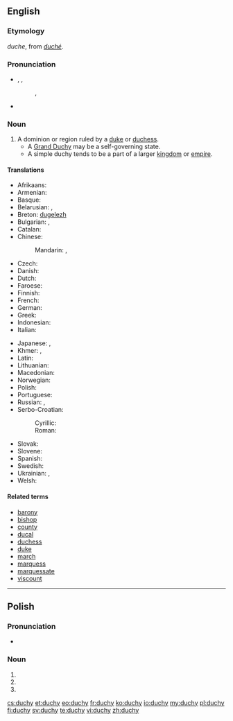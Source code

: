 ==English==

===Etymology===
{{etyl|enm}} ''duche'', from {{etyl|xno}} ''[[duché]]''.

===Pronunciation===
* {{IPA|/ˈdʌtʃi/}}, {{qualifier|some accents}} {{IPA|/ˈdjuːʃi/}}, {{qualifier|some North American accents}} {{IPA|/ˈduːʃi/}}
*: {{rhymes|ʌtʃi}}, {{rhymes|uːʃi}}
* {{homophones|douchy}}

===Noun===
{{wikipedia}}
{{en-noun|duchies}}

# A dominion or region ruled by a [[duke]] or [[duchess]].
#* A [[Grand Duchy]] may be a self-governing state.
#* A simple duchy tends to be a part of a larger [[kingdom]] or [[empire]].

====Translations====
{{trans-top|a dominion or region ruled by a duke or duchess}}
* Afrikaans: {{t-|af|hertogdom}}
* Armenian: {{t-|hy|դքսություն|tr=dkʿsutʿyun|sc=Armn}}
* Basque: {{t-|eu|dukerri}}
* Belarusian: {{t-|be|герцагства|n|tr=hjércahstva|sc=Cyrl}}, {{t-|be|княства|n|tr=knjástva|sc=Cyrl}}
* Breton: [[dugelezh]] {{f}}
* Bulgarian: {{t-|bg|херцогство|n|tr=hércogstvo|sc=Cyrl}}, {{t-|bg|княжество|n|tr=knjážestvo|sc=Cyrl}}
* Catalan: {{t-|ca|ducado}}
* Chinese:
*: Mandarin: {{t|cmn|公國|sc=Hani}}, {{t|cmn|公国|tr=gōngguó|sc=Hani}}
* Czech: {{t+|cs|vévodství|n}}
* Danish: {{t-|da|hertugdømme}}
* Dutch: {{t-|nl|hertogdom|n}}
* Faroese: {{t-|fo|hertugadømi|n}}
* Finnish: {{t-|fi|herttuakunta}}
* French: {{t+|fr|duché|m}}
* German: {{t+|de|Herzogtum|n}}
* Greek: {{t+|el|δουκάτο|n|tr=doukáto|sc=Grek}}
* Indonesian: {{t+|id|kadipaten}}
* Italian: {{t+|it|ducato|m}}
{{trans-mid}}
* Japanese: {{t+|ja|公国|tr=こうこく, kōkoku|sc=Jpan}}, {{t-|ja|公爵領|tr=こうしゃくりょう, kōshakuryō|sc=Jpan}}
* Khmer: {{t-|km|អ្នកឧកញ៉ាណាខេត្ត|sc=Khmr|tr=neak oknyaa naa kʰaet}}, {{t-|km|ចៅពញាណាខេត្ត|sc=Khmr|tr=chav pnyie naa kʰaet}}
* Latin: {{t-|la|ducatum}}
* Lithuanian: {{t-|lt|hercogystė|f}}
* Macedonian: {{t-|mk|војводство|n|tr=vojvodstvo|sc=Cyrl}}
* Norwegian: {{t-|no|hertugdømme}}
* Polish: {{t+|pl|księstwo|n}}
* Portuguese: {{t+|pt|ducado}}
* Russian: {{t+|ru|герцогство|n|tr=gércogstvo|sc=Cyrl}}, {{t+|ru|княжество|n|tr=knjážestvo|sc=Cyrl}}
* Serbo-Croatian:
*: Cyrillic: {{t-|sh|војводство|n}}
*: Roman: {{t-|sh|vojvodstvo|n}}
* Slovak: {{t-|sk|vojvodstvo|n}}
* Slovene: {{t+|sl|vojvodina|f}}
* Spanish: {{t+|es|ducado|m}}
* Swedish: {{t-|sv|hertigdöme}}
* Ukrainian: {{t-|uk|герцогство|n|tr=hércohstvo|sc=Cyrl}}, {{t-|uk|князівство|n|tr=knjázivstvo|sc=Cyrl}}
* Welsh: {{t-|cy|dugiaeth}}
{{trans-bottom}}

====Related terms====
* [[barony]]
* [[bishop]]
* [[county]]
* [[ducal]]
* [[duchess]]
* [[duke]]
* [[march]]
* [[marquess]]
* [[marquessate]]
* [[viscount]]

----

==Polish==

===Pronunciation===
* {{IPA|/ˈd̪uxɨ/|lang=pl}}

===Noun===
{{head|pl|noun form}}

# {{inflection of|lang=pl|duch||nom|p}}
# {{inflection of|lang=pl|duch||acc|p}}
# {{inflection of|lang=pl|duch||voc|p}}

[[cs:duchy]]
[[et:duchy]]
[[eo:duchy]]
[[fr:duchy]]
[[ko:duchy]]
[[io:duchy]]
[[my:duchy]]
[[pl:duchy]]
[[fi:duchy]]
[[sv:duchy]]
[[te:duchy]]
[[vi:duchy]]
[[zh:duchy]]